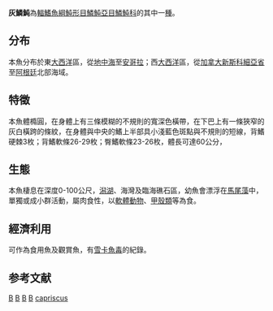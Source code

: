 {{Speciesbox 
| taxon = Balistes capriscus
| image = GreyTriggerfish.JPG
| status = NE
| status_system = IUCN3.1
| authority = [[Gmelin|Gmelin]], 1789
| synonyms = *''Balistes carolinensis'', Gmelin, 1789
*''Balistes forcipatus'', Gmelin, 1789
*''Nematobalistes forcipatus'', Gmelin, 1789
*''Balistes spilotopterygius'', Walbaum, 1792
*''Balistes buniva'', Lacepède, 1803
*''Balistes caprinus'', Valenciennes, 1839
*''Balistes fuliginosus'', DeKay, 1842
*''Balistes carolinensis'', Gronow, 1854
}}

'''灰鱗魨'''為[[輻鰭魚綱|輻鰭魚綱]][[魨形目|魨形目]][[鱗魨亞目|鱗魨亞目]][[鱗魨科|鱗魨科]]的其中一[[種|種]]。

==分布==
本魚分布於東[[大西洋|大西洋]]區，從[[地中海|地中海]]至[[安哥拉|安哥拉]]；西[[大西洋|大西洋]]區，從[[加拿大|加拿大]][[新斯科細亞省|新斯科細亞省]]至[[阿根廷|阿根廷]]北部海域。

==特徵==
本魚體橢圓，在身體上有三條模糊的不規則的寬深色橫帶，在下巴上有一條狹窄的灰白橫跨的條紋，在身體與中央的鰭上半部具小淺藍色斑點與不規則的短線，背鰭硬棘3枚；背鰭軟條26-29枚；臀鰭軟條23-26枚，體長可達60公分，

==生態==
本魚棲息在深度0-100公尺，[[潟湖|潟湖]]、海灣及臨海礁石區，幼魚會漂浮在[[馬尾藻|馬尾藻]]中，單獨或成小群活動，屬肉食性，以[[軟體動物|軟體動物]]、[[甲殼類|甲殼類]]等為食。

==經濟利用==
可作為食用魚及觀賞魚，有[[雪卡魚毒|雪卡魚毒]]的紀錄。

==参考文献==
{{Reflist}}
{{Taxonbar}}

[[Category:1789年描述的魚類|B]]
[[Category:食用魚|B]]
[[Category:觀賞魚|B]]
[[Category:有毒魚類|B]]
[[Category:鱗魨屬|capriscus]]